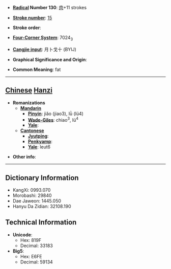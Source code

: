 * '''[[Wiktionary:Chinese radical index| Radical]] Number 130''': [[Wiktionary:Chinese radical index 肉|肉]]+11 strokes

* '''[[Wiktionary:Chinese total strokes index|Stroke number]]''': [[Wiktionary:Chinese total strokes index 15|15]]

* '''Stroke order''': 

* '''[[Wiktionary:Chinese four corner index|Four-Corner System]]''': 7024<sub>3</sub>

* '''[[Wiktionary:Chinese Cangjie index|Cangjie input]]''': 月卜戈十 (BYIJ)

* '''Graphical Significance and Origin''': 

* '''Common Meaning''': fat

----

== [[Chinese]] [[Hanzi]] ==

* '''Romanizations'''
** '''[[Mandarin]]'''
*** '''[[Pinyin]]''': jiǎo (jiao3), lǜ (lü4)
*** '''[[Wade-Giles]]''': chiao<sup>3</sup>, lü<sup>4</sup>
*** '''[[Yale]]''': 
** '''[[Cantonese]]'''
*** '''[[Jyutping]]''':
*** '''[[Penkyamp]]''': 
*** '''[[Yale]]''': leut6

* '''Other info''': 

----

== Dictionary Information ==

* KangXi: 0993.070
* Morobashi: 29840
* Dae Jaweon: 1445.050
* Hanyu Da Zidian: 32108.190

== Technical Information ==

* '''Unicode''':
** Hex: 819F
** Decimal: 33183
* '''Big5''':
** Hex: E6FE
** Decimal: 59134